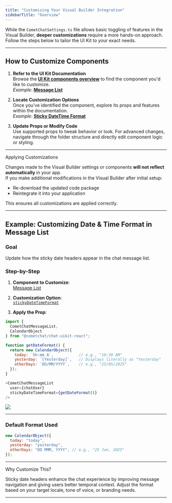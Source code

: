 ```yaml
---
title: "Customizing Your Visual Builder Integration"
sidebarTitle: "Overview"
---
```


While the `CometChatSettings.ts` file allows basic toggling of features in the Visual Builder, **deeper customizations** require a more hands-on approach. Follow the steps below to tailor the UI Kit to your exact needs.

***

## **How to Customize Components**

1. **Refer to the UI Kit Documentation**\
   Browse the [**UI Kit components overview**](/ui-kit/react/components-overview) to find the component you'd like to customize.\
   *Example*: [**Message List**](/ui-kit/react/message-list)

2. **Locate Customization Options**\
   Once you've identified the component, explore its props and features within the documentation.\
   *Example*: [**Sticky DateTime Format**](/ui-kit/react/message-list#sticky-datetime-format)

3. **Update Props or Modify Code**\
   Use supported props to tweak behavior or look. For advanced changes, navigate through the folder structure and directly edit component logic or styling.

***

<Info>
Applying Customizations

Changes made to the Visual Builder settings or components **will not reflect automatically** in your app.\
If you make additional modifications in the Visual Builder after initial setup:

* Re-download the updated code package
* Reintegrate it into your application

This ensures all customizations are applied correctly.

</Info>

***

## **Example: Customizing Date & Time Format in Message List**

### Goal

Update how the sticky date headers appear in the chat message list.

### Step-by-Step

1. **Component to Customize**:\
   [Message List](/ui-kit/react/message-list)

2. **Customization Option**:\
   [`stickyDateTimeFormat`](/ui-kit/react/message-list#sticky-datetime-format)

3. **Apply the Prop**:

```javascript
import {
  CometChatMessageList,
  CalendarObject
} from "@cometchat/chat-uikit-react";

function getDateFormat() {
  return new CalendarObject({
    today: `hh:mm A`,           // e.g., "10:30 AM"
    yesterday: `[Yesterday]`,   // Displays literally as "Yesterday"
    otherDays: `DD/MM/YYYY`,    // e.g., "25/05/2025"
  });
}

<CometChatMessageList
  user={chatUser}
  stickyDateTimeFormat={getDateFormat()}
/>
```

<Frame>
  <img src="/images/866c29ec-sticky-date-format-example-45f654db48bb75901329ba794804cbf9.png" />
</Frame>

***

### Default Format Used

```javascript
new CalendarObject({
  today: "today",
  yesterday: "yesterday",
  otherDays: "DD MMM, YYYY", // e.g., "25 Jan, 2025"
});
```

***

<Info>
Why Customize This?

Sticky date headers enhance the chat experience by improving message navigation and giving users better temporal context. Adjust the format based on your target locale, tone of voice, or branding needs.

</Info>

***
